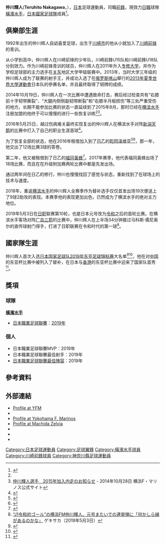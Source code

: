 {{Infobox football biography
|name=仲川輝人
|image=
|fullname=Teruhito Nakagawa
|birth_date={{birth date and age|1992|7|27|df=y}}
|birth_place={{JPN}}[[神奈川縣|神奈川縣]][[川崎市|川崎市]]
|death_date=
|height={{height|m=1.61}}
|position=[[前鋒|前鋒]]
|currentclub=[[橫濱水手|橫濱水手]]
|clubnumber=23
|youthyears1=2005–2010
|youthclubs1=[[川崎前鋒|川崎前鋒]]
|youthyears2=2011–2014
|youthclubs2=[[專修大學|專修大學]]
|years1=2015–
|clubs1=[[橫濱水手|橫濱水手]]
|caps1=109
|goals1=28
|years2=2016
|clubs2=→ [[町田澤維亞|町田澤維亞]] (外借)
|caps2=12
|goals2=3
|years3=2017
|clubs3=→ [[福岡黃蜂|福岡黃蜂]] (外借)
|caps3=20
|goals3=0
|nationalyears1 = 2019–
|nationalteam1 =[[日本國家足球隊|日本]]
|nationalcaps1 = 2
|nationalgoals1 =0
|club-update=2021年12月4日
|ntupdate=2019年12月18日
}}
{{世大運獎牌記錄
|項目=足球
|a1=2013
|b1=3
}}
'''仲川輝人'''('''Teruhito Nakagawa'''，{{bd|1992年|7月27日||}}），[[日本|日本]]足球運動員，司職[[前鋒|前鋒]]，現效力[[日本職業足球聯賽|日職]]球隊[[橫濱水手|橫濱水手]]，[[日本國家足球隊|日本國家足球隊]]成員<ref>{{NFT player}}</ref>。

==俱樂部生涯==
1992年出生的仲川辉人自幼喜爱足球，出生于[[川崎市|川崎市]]的他从小就加入了[[川崎前锋|川崎前锋]]的青训。

从小学到高中，仲川辉人在川崎前锋的少年队，川崎前鋒U15队和川崎前鋒U18队分别效力。作为川崎前锋青训的球员，仲川辉人在2011年升入[[专修大学|专修大学]]，并作为学校足球部的主力选手在[[关东地方|关东]]地区大学甲级联赛中。2013年，当时大学三年级的仲川辉人成为了联赛的射手王，并成功入选了在[[俄罗斯|俄罗斯]][[喀山|喀山]]舉行的[[2013年夏季世界大學運動會|2013年夏季世界大學運動會]]日本队的參赛名单，并且最终取得了铜牌的成绩。

2014年10月19日，仲川辉人在一次比赛中遭遇致命打击，赛后经过检查共有“右膝前十字韧带撕裂”、“大腿内侧侧副韧带断裂”和“右膝半月板损伤”等三处严重受伤的地方。长期不能参加比赛的状态一直延续到了2015年8月，那时已经在[[横滨水手|横滨水手]]注册加盟的他终于可以慢慢的进行一些恢复训练<ref name="fc20180130"/><ref>[http://www.f-marinos.com/news/detail/2014-10-28/161500/155909 仲川輝人選手　2015年加入内定のお知らせ] {{Wayback|url=http://www.f-marinos.com/news/detail/2014-10-28/161500/155909 |date=20180130155624 }} - 2014年10月28日 横浜F・マリノス公式サイト</ref>。

2016年5月25日，越过伤病难关最终实现复出的仲川辉人在横滨水手对阵[[新潟天鹅|新潟天鹅]]的比赛中打入了自己的职业生涯首球<ref>{{Cite web |date=2016-05-25 |url=http://www.sanspo.com/soccer/news/20160525/jle16052523370015-n1.html |title=横浜Ｍ・仲川、貴重なプロ初ゴール「あまり覚えていない」／ナビスコ杯 |publisher=SANSPO.COM |accessdate=2016-05-25 |archive-date=2018-01-30 |archive-url=https://web.archive.org/web/20180130204537/http://www.sanspo.com/soccer/news/20160525/jle16052523370015-n1.html |dead-url=no }}</ref>。

为了恢复全部的状态，他在2016年租借加入到了[[日乙|日乙]]的[[町田泽维亚|町田泽维亚]]<ref>{{Cite web |date=2016-09-06 |url=http://www.f-marinos.com/news/detail/2016-09-06/170000/165616 |title=仲川 輝人選手 FC町田ゼルビアへ育成型期限付き移籍のお知らせ |publisher=横浜F・マリノス |accessdate=2016-09-06 |archive-date=2016-10-31 |archive-url=https://web.archive.org/web/20161031173937/http://www.f-marinos.com/news/detail/2016-09-06/170000/165616 |dead-url=no }}</ref><ref>{{Cite web |date=2016-09-06 |url=http://www.zelvia.co.jp/news/news-84793/ |title=仲川輝人選手 加入のお知らせ |publisher=FC町田ゼルビア |accessdate=2016-09-06 |archive-date=2020-11-07 |archive-url=https://web.archive.org/web/20201107161035/https://www.zelvia.co.jp/news/news-84793/ |dead-url=no }}</ref>，那一年，他交出了12场比赛3球的答卷。

第二年，他又被租借到了日乙的[[福冈黃蜂|福冈黃蜂]]<ref>{{Cite web |date=2017-07-24 |url=https://www.avispa.co.jp/news/post-12494 |title=仲川輝人 選手 横浜F・マリノスより期限付き移籍加入のお知らせ |publisher=アビスパ福岡 |accessdate=2017-07-25 |archive-date=2021-01-21 |archive-url=https://web.archive.org/web/20210121153311/https://www.avispa.co.jp/news/post-12494 |dead-url=no }}</ref>。2017年赛季，他代表福冈黃蜂出场了18场比赛，而且在在升级附加赛两轮比赛中都是先发出场。

通过两年间在日乙的修行，仲川也慢慢找回了感觉与状态，重新找到了在球场上的技术与速度。

2018年，重返[[横滨水手|横滨水手]]的仲川辉人全赛季作为替补选手仅仅首发出场19次便送上了9球2助攻的表现。本赛季他的表现更加出色，已然成为了横滨水手的绝对主力地位。

2019年5月3日在[[日职|日职]]联赛第10轮，也是日本元号改为[[令和|令和]]之后的首轮比赛。在横滨水手客场对阵[[广岛三箭|广岛三箭]]的比赛中，仲川辉人在上半场34分钟接过马科斯·儒尼奥尔的直传球射门得手，打进了日职联赛在令和时代的第一球<ref>[https://web.gekisaka.jp/news/detail/?273237-273237-fl “J1令和初ゴール”の横浜FM仲川輝人、元号またいでの連発弾に「何かしら縁があるのかな」] {{Wayback|url=https://web.gekisaka.jp/news/detail/?273237-273237-fl |date=20200929202829 }}ゲキサカ（2019年5月3日）</ref>。

==國家隊生涯==
仲川辉人首次入选[[日本国家足球队|日本国家足球队]][[2019年东亚足球锦标赛|2019年东亚足球锦标赛]]大名单<ref>{{cite press release |url=https://www.f-marinos.com/news/category=5_id=6650 |title=遠藤渓太選手・仲川輝人選手・畠中槙之輔選手 EAFF E-1サッカー選手権2019 決勝大会 SAMURAI BLUE(日本代表)メンバー選出のお知らせ |publisher=[[横浜F・マリノス|横浜F・マリノス]] |date=2019-12-04 |accessdate=2019-12-07 |archive-date=2019-12-22 |archive-url=https://web.archive.org/web/20191222111318/https://www.f-marinos.com/news/category=5_id=6650 |dead-url=no }}</ref><ref>{{cite press release |url=https://www.jfa.jp/samuraiblue/news/00023750/ |title=SAMURAI BLUE（日本代表）メンバー・スケジュール ～EAFF E-1サッカー選手権2019（12/10～18＠韓国）～ |publisher=[[日本サッカー協会|日本サッカー協会]] |date=2019-12-04 |accessdate=2019-12-07 |archive-date=2020-09-20 |archive-url=https://web.archive.org/web/20200920011329/https://www.jfa.jp/samuraiblue/news/00023750/ |dead-url=no }}</ref>，他在对[[中国国家足球队|中国]]的东亚杯比赛中被列入了替补，在日本与[[香港足球代表队|香港]]的东亚杯比赛中迎来了国家队首秀<ref>{{Cite web |url=http://www.jfa.jp/eng/samuraiblue/EAFF_E1_Football_Championship_2019/match_page/m3.html |title=存档副本 |accessdate=2020-01-14 |archive-date=2019-12-16 |archive-url=https://web.archive.org/web/20191216162548/http://www.jfa.jp/eng/samuraiblue/EAFF_E1_Football_Championship_2019/match_page/m3.html |dead-url=no }}</ref>。

== 獎項 ==
=== 球隊 ===
'''[[橫濱水手|橫濱水手]]'''
* [[日本職業足球聯賽|日本職業足球聯賽]]：[[2019年日本職業足球聯賽|2019年]]

=== 個人 ===
* 日本職業足球聯賽MVP：2019年
* 日本職業足球聯賽最佳射手：2019年
* [[J聯賽年度最佳陣容|日本職業足球聯賽最佳陣容]]：2019年

== 參考資料 ==
{{Reflist}}

== 外部連結 ==
*[http://www.f-marinos.com/club/player/top/26/19 Profile at YFM] {{Wayback|url=http://www.f-marinos.com/club/player/top/26/19 |date=20161002032944 }}
*{{J.League player|9794}}
*[http://www.f-marinos.com/club/player/top/26/19 Profile at Yokohama F. Marinos] {{Wayback|url=http://www.f-marinos.com/club/player/top/26/19 |date=20161002032944 }}
*[https://web.archive.org/web/20161002055008/http://www.zelvia.co.jp/clubteam/2016/84884/ Profile at Machida Zelvia]
* {{Twitter|ternp7}}
* {{Instagram|nakateru0727}}
* {{Soccerway|nakagawa/398257}}

[[Category:日本足球運動員|Category:日本足球運動員]]
[[Category:足球翼鋒|Category:足球翼鋒]]
[[Category:橫濱水手球員|Category:橫濱水手球員]]
[[Category:川崎前鋒球員|Category:川崎前鋒球員]]
[[Category:神奈川縣足球運動員|Category:神奈川縣足球運動員]]